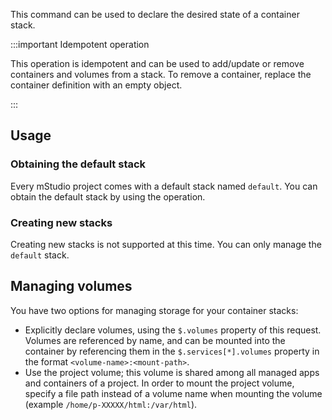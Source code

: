 This command can be used to declare the desired state of a container stack.

:::important Idempotent operation

This operation is idempotent and can be used to add/update or remove containers and volumes from a stack. To remove a container, replace the container definition with an empty object.

:::

## Usage

### Obtaining the default stack

Every mStudio project comes with a default stack named `default`. You can obtain the default stack by using the <OperationLink operation="container-list-stack" apiVersion="v2-preview" /> operation.

### Creating new stacks

Creating new stacks is not supported at this time. You can only manage the `default` stack.

## Managing volumes

You have two options for managing storage for your container stacks:

- Explicitly declare volumes, using the `$.volumes` property of this request. Volumes are referenced by name, and can be mounted into the container by referencing them in the `$.services[*].volumes` property in the format `<volume-name>:<mount-path>`.
- Use the project volume; this volume is shared among all managed apps and containers of a project. In order to mount the project volume, specify a file path instead of a volume name when mounting the volume (example `/home/p-XXXXX/html:/var/html`).
